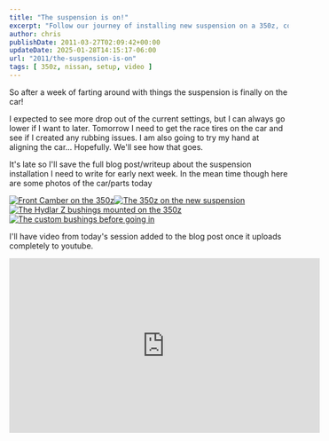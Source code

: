 ```yaml
---
title: "The suspension is on!"
excerpt: "Follow our journey of installing new suspension on a 350z, complete with issues, triumphs and insightful photos. Future alignment plans revealed!"
author: chris
publishDate: 2011-03-27T02:09:42+00:00
updateDate: 2025-01-28T14:15:17-06:00
url: "2011/the-suspension-is-on"
tags: [ 350z, nissan, setup, video ]
---
```


So after a week of farting around with things the suspension is finally on the car!

I expected to see more drop out of the current settings, but I can always go lower if I want to later. Tomorrow I need to get the race tires on the car and see if I created any rubbing issues. I am also going to try my hand at aligning the car&hellip; Hopefully. We'll see how that goes.

It's late so I'll save the full blog post/writeup about the suspension installation I need to write for early next week. In the mean time though here are some photos of the car/parts today

<a title="Front Camber on the 350z" href="https://www.flickr.com/photos/17726343@N00/5562929333/"><img alt="Front Camber on the 350z" src="https://static.flickr.com/5146/5562929333_84817d2221_m.jpg" style="border-width: 0px;border-style: solid;" /></a><a title="The 350z on the new suspension" href="https://www.flickr.com/photos/17726343@N00/5562928957/"><img alt="The 350z on the new suspension" src="https://static.flickr.com/5052/5562928957_b408b15521_m.jpg" style="border-width: 0px;border-style: solid;" /></a><a title="The Hydlar Z bushings mounted on the 350z" href="https://www.flickr.com/photos/17726343@N00/5562928449/"><img alt="The Hydlar Z bushings mounted on the 350z" src="https://static.flickr.com/5175/5562928449_500e3e0072_m.jpg" style="border-width: 0px;border-style: solid;" /></a><a title="The custom bushings before going in" href="https://www.flickr.com/photos/17726343@N00/5562925993/"><img alt="The custom bushings before going in" src="https://static.flickr.com/5268/5562925993_7ed03dd84e_m.jpg" style="border-width: 0px;border-style: solid;" /></a>

I'll have video from today's session added to the blog post once it uploads completely to youtube.

<iframe width="560" height="315" src="https://www.youtube.com/embed/i6tFXo2Bjf4?si=fzmNRvZVeyVM3wow" title="YouTube video player" frameborder="0" allow="accelerometer; autoplay; clipboard-write; encrypted-media; gyroscope; picture-in-picture; web-share" referrerpolicy="strict-origin-when-cross-origin" allowfullscreen></iframe>

<YouTubeEmbed videoId="i6tFXo2Bjf4" title="350z The Suspension is On" publishDate="2011-03-27T02:09:42+00:00" description="350z The Suspension is On" />


